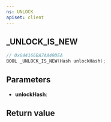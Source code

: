 ```yaml
---
ns: UNLOCK
apiset: client
---
```

## _UNLOCK_IS_NEW

```c
// 0x644166BA7AA49DEA
BOOL _UNLOCK_IS_NEW(Hash unlockHash);
```


## Parameters
* **unlockHash**:

## Return value